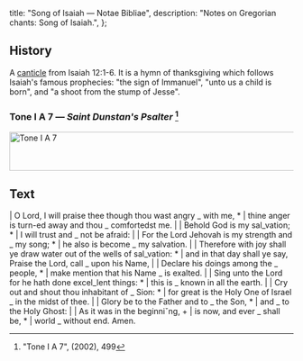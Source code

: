   title: "Song of Isaiah — Notae Bibliae",
  description: "Notes on Gregorian chants: Song of Isaiah.",
};

<Initial text="Song of Isaiah" />

## History

A [canticle](/glossary/liturgical-terms#canticle) from Isaiah 12:1-6. It is a hymn of thanksgiving which follows Isaiah's famous prophecies: "the sign of Immanuel", "unto us a child is born", and "a shoot from the stump of Jesse".

### Tone I A 7 — *Saint Dunstan's Psalter* [^1]

<Image
  src="/chants/tone-i-a-7.svg"
  alt="Tone I A 7"
  width="600"
  height="69"
/>

## Text

<Poetry>
|  O Lord, I will praise thee though thou wast angry _ with me, *
|  thine anger is turn-ed away and thou _ comfortedst me.
|
|  Behold God is my sal_vation; *
|  I will trust and _ not be afraid:
|
|  For the Lord Jehovah is my strength and _ my song; *
|  he also is become _ my salvation.
|
|  Therefore with joy shall ye draw water out of the wells of sal_vation: *
|  and in that day shall ye say, Praise the Lord, call _ upon his Name,
|
|  Declare his doings among the _ people, *
|  make mention that his Name _ is exalted.
|
|  Sing unto the Lord for he hath done excel_lent things: *
|  this is _ known in all the earth.
|
|  Cry out and shout thou inhabitant of _ Sion: *
|  for great is the Holy One of Israel _ in the midst of thee.
|
|  Glory be to the Father and to _ the Son, *
|  and _ to the Holy Ghost:
|
|  As it was in the beginniˇng, +
|  is now, and ever _ shall be, *
|  world _ without end. Amen.
</Poetry>

[^1]: "Tone I A 7", *<Definition lang="english" anchor="saint-dunstans-psalter" text="Saint Dunstan's Plainsong Psalter" />* (2002), 499
